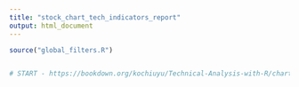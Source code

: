 ```yaml
---
title: "stock_chart_tech_indicators_report"
output: html_document
---
```


```r

source("global_filters.R")


# START - https://bookdown.org/kochiuyu/Technical-Analysis-with-R/charting-with-indicators.html




```
